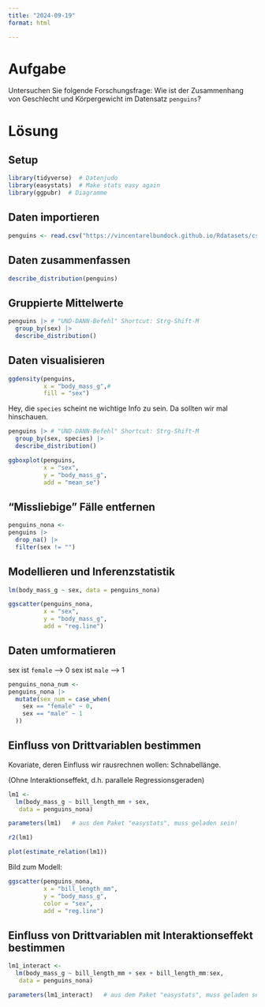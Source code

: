 ```yaml
---
title: "2024-09-19"
format: html

---
```




# Aufgabe

Untersuchen Sie folgende Forschungsfrage:
Wie ist der Zusammenhang von Geschlecht und Körpergewicht im Datensatz `penguins`? 



# Lösung

## Setup

```r
library(tidyverse)  # Datenjudo
library(easystats)  # Make stats easy again
library(ggpubr)  # Diagramme
```


## Daten importieren


```r
penguins <- read.csv("https://vincentarelbundock.github.io/Rdatasets/csv/palmerpenguins/penguins.csv")
```


## Daten zusammenfassen


```r
describe_distribution(penguins)
```


## Gruppierte Mittelwerte


```r
penguins |> # "UND-DANN-Befehl" Shortcut: Strg-Shift-M
  group_by(sex) |> 
  describe_distribution()
```



## Daten visualisieren


```r
ggdensity(penguins,
          x = "body_mass_g",#
          fill = "sex")
```



Hey, die `species` scheint ne wichtige Info zu sein. Da sollten wir mal hinschauen.




```r
penguins |> # "UND-DANN-Befehl" Shortcut: Strg-Shift-M
  group_by(sex, species) |> 
  describe_distribution()
```





```r
ggboxplot(penguins,
          x = "sex",
          y = "body_mass_g",
          add = "mean_se")
```


## "Missliebige" Fälle entfernen


```r
penguins_nona <- 
penguins |> 
  drop_na() |> 
  filter(sex != "")
```




## Modellieren und Inferenzstatistik



```r
lm(body_mass_g ~ sex, data = penguins_nona)
```


```r
ggscatter(penguins_nona, 
          x = "sex",
          y = "body_mass_g",
          add = "reg.line")
```



## Daten umformatieren

sex ist `female` --> 0
sex ist `male` --> 1



```r
penguins_nona_num <- 
penguins_nona |> 
  mutate(sex_num = case_when(
    sex == "female" ~ 0,
    sex == "male" ~ 1
  ))
```



## Einfluss von Drittvariablen bestimmen


Kovariate, deren Einfluss wir rausrechnen wollen: Schnabellänge.

(Ohne Interaktionseffekt, d.h. parallele Regressionsgeraden)

```r
lm1 <- 
  lm(body_mass_g ~ bill_length_mm + sex,
   data = penguins_nona)

parameters(lm1)   # aus dem Paket "easystats", muss geladen sein!
```


```r
r2(lm1)
```



```r
plot(estimate_relation(lm1))
```







Bild zum Modell:


```r
ggscatter(penguins_nona,
          x = "bill_length_mm",
          y = "body_mass_g",
          color = "sex",
          add = "reg.line")
```




## Einfluss von Drittvariablen mit Interaktionseffekt bestimmen




```r
lm1_interact <- 
  lm(body_mass_g ~ bill_length_mm + sex + bill_length_mm:sex,
   data = penguins_nona)

parameters(lm1_interact)   # aus dem Paket "easystats", muss geladen sein!
```

